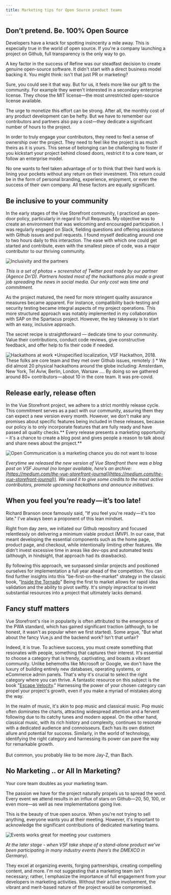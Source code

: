 ```yaml
---
title: Marketing tips for Open Source product teams
---
```


## Don’t pretend. Be. 100% Open Source

Developers have a knack for spotting insincerity a mile away. This is especially true in the world of open source. If you're a company launching a project on Github, full transparency is the only way to go.

A key factor in the success of Refine was our steadfast decision to create genuine open-source software. It didn't start with a direct business model backing it. You might think: isn't that just PR or marketing?

Sure, you could see it that way. But for us, it feels more like our gift to the community. For example they weren't interested in a secondary enterprise license. They chose the MIT license—the most unrestricted open-source license available. 

The urge to monetize this effort can be strong. After all, the monthly cost of any product development can be hefty. But we have to remember our contributors and partners also pay a cost—they dedicate a significant number of hours to the project.

In order to truly engage your contributors, they need to feel a sense of ownership over the project. They need to feel like the project is as much theirs as it is yours. This sense of belonging can be challenging to foster if you kickstart your project behind closed doors, restrict it to a core team, or follow an enterprise model.

No one wants to feel taken advantage of or to think that their hard work is lining your pockets without any return on their investment. This return could be in the form of personal branding, experience, enjoyment, or even the success of their own company. All these factors are equally significant.


## Be inclusive to your community

In the early stages of the Vue Storefront community, I practiced an open-door policy, particularly in regard to Pull Requests. My objective was to create an environment that was welcoming and encouraged participation. I was regularly engaged on Slack, fielding questions and offering assistance with Github issues and pull requests. I found myself dedicating around one to two hours daily to this interaction. The ease with which one could get started and contribute, even with the smallest piece of code, was a major contributor to our thriving community.


![Inclusivity and the partners](../../../assets/ch2-image1.png)


_This is a set of photos + screenshot of Twitter post made by our partner (Agence Dn’D). Partners hosted most of the hackathons plus made a great job spreading the news in social media. Our only cost was time and commitment._

As the project matured, the need for more stringent quality assurance measures became apparent. For instance, compatibility back-testing and security testing became integral aspects of my project operations. This more structured approach was notably implemented in my collaboration with SAP on the Spartacus project. However, the key takeaway is to start with an easy, inclusive approach.

The secret recipe is straightforward — dedicate time to your community. Value their contributions, conduct code reviews, give constructive feedback, and offer help to fix their code if needed.

![Hackathons at work](../../../assets/ch2-image2.png)
*Unspecified localization, VSF Hackathon, 2018. These folks are core team and they met over Github issues, remotely :)
*
We did almost 20 physical hackathons around the globe including: Amsterdam, New York, Tel Aviw, Berlin, London, Warsaw …. By doing so we gathered around 80+ contributors — about 10 in the core team. It was pre-covid.


## Release early, release often

In the Vue Storefront project, we adhere to a strict monthly release cycle. This commitment serves as a pact with our community, assuring them they can expect a new version every month. However, we don't make any promises about specific features being included in these releases, because our policy is to only incorporate features that are fully ready and have passed all quality checks.** Every release presents a marketing opportunity – it's a chance to create a blog post and gives people a reason to talk about and share news about the project.**

![Open Communication is a marketing chance you do not want to loose](../../../assets/ch2-image3.png)

_Everytime we released the new version of Vue Storefront there was a blog post on VSF Journal (no longer available, here’s an archive: [https://medium.com/the-vue-storefront-journal](https://medium.com/the-vue-storefront-journal)). We used it to give some credits to the most active contributors, promote upcoming hackathons and announce initiatives._


## When you feel you’re ready — it’s too late!

Richard Branson once famously said, "If you feel you're ready — it's too late." I've always been a proponent of this lean mindset.

Right from day zero, we initiated our Github repository and focused relentlessly on delivering a minimum viable product (MVP). In our case, that meant developing the essential components such as the home page, product page, and checkout, while intentionally limiting other features. We didn't invest excessive time in areas like dev-ops and automated tests (although, in hindsight, that approach had its drawbacks).

By following this approach, we surpassed similar projects and positioned ourselves for implementation a full year ahead of the competition. You can find further insights into this "be-first-on-the-market" strategy in the classic book, "[Inside the Tornado](https://www.catchthetornado.com/blog/inside-the-tornado-book)" Being the first to market allows for rapid idea validation and the ability to pivot swiftly. It's simply impractical to invest substantial resources into a project that ultimately lacks demand.


## Fancy stuff matters

Vue Storefront's rise in popularity is often attributed to the emergence of the PWA standard, which has gained significant traction (although, to be honest, it wasn't as popular when we first started). Some argue, "But what about the fancy Vue.js and the backend work? Isn't that unfair?

Indeed, it is true. To achieve success, you must create something that resonates with people, something that captures their interest. It's essential to choose a category that is trendy, captivating, and boasts a vibrant community. Unlike behemoths like Microsoft or Google, we don't have the luxury of building entirely new databases, operating systems, or eCommerce admin panels. That's why it's crucial to select the right category where you can thrive. A fantastic resource on this subject is the book "[Escape Velocity](https://www.amazon.com/Escape-Velocity-Free-Companys-Future/dp/0062040898)." Harnessing the power of your chosen category can propel your project's growth, even if you make a myriad of mistakes along the way.

In the realm of music, it's akin to pop music and classical music. Pop music often dominates the charts, attracting widespread attention and a fervent following due to its catchy tunes and modern appeal. On the other hand, classical music, with its rich history and complexity, continues to resonate with a dedicated audience and connoisseurs. Each has its own distinct allure and potential for success. Similarly, in the world of technology, identifying the right category and harnessing its power can pave the way for remarkable growth. \
 \
But common, you probably like to be more Jay-Z, than Bach. 


## No Marketing .. or All In Marketing?

Your core team doubles as your marketing team.

The passion we have for the project naturally propels us to spread the word. Every event we attend results in an influx of stars on Github—20, 50, 100, or even more—as well as new implementations going live. 

This is the beauty of true open source. When you're not trying to sell anything, everyone wants you at their meeting. However, it's important to acknowledge the significant contributions of dedicated marketing teams. 

![Events works great for meeting your customers](../../../assets/ch2-image4.png)


_At the later stage - when VSF take shape of a stand-alone product we’ve been participating in many industry events (here’s the DMEXCO in Germany)._

They excel at organizing events, forging partnerships, creating compelling content, and more. I'm not suggesting that a marketing team isn't necessary; rather, I emphasize the importance of full engagement from your developers in marketing activities. Without their active involvement, the vibrant and merit-based nature of the project would be compromised.